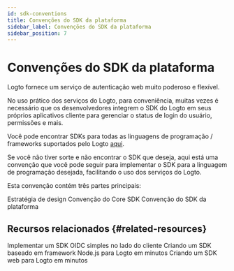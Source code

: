```yaml
---
id: sdk-conventions
title: Convenções do SDK da plataforma
sidebar_label: Convenções do SDK da plataforma
sidebar_position: 7
---
```


# Convenções do SDK da plataforma

Logto fornece um serviço de autenticação web muito poderoso e flexível.

No uso prático dos serviços do Logto, para conveniência, muitas vezes é necessário que os desenvolvedores integrem o SDK do Logto em seus próprios aplicativos cliente para gerenciar o status de login do usuário, permissões e mais.

Você pode encontrar SDKs para todas as linguagens de programação / frameworks suportados pelo Logto [aqui](/quick-starts).

Se você não tiver sorte e não encontrar o SDK que deseja, aqui está uma convenção que você pode seguir para implementar o SDK para a linguagem de programação desejada, facilitando o uso dos serviços do Logto.

Esta convenção contém três partes principais:

<Url href="/developers/sdk-conventions/design-strategy">Estratégia de design</Url>
<Url href="/developers/sdk-conventions/core-sdk-convention">Convenção do Core SDK</Url>
<Url href="/developers/sdk-conventions/platform-sdk-convention">Convenção do SDK da plataforma</Url>

## Recursos relacionados \{#related-resources}

<Url href="https://blog.logto.io/implement-client-sdk#summary">
  Implementar um SDK OIDC simples no lado do cliente
</Url>

<Url href="https://blog.logto.io/crafting-nodejs-sdk">
  Criando um SDK baseado em framework Node.js para Logto em minutos
</Url>

<Url href="https://blog.logto.io/crafting-browser-sdk">
  Criando um SDK web para Logto em minutos
</Url>
